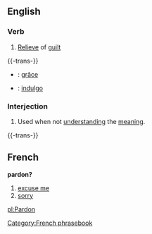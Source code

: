 ==English==
===Verb===
# [[Relieve]] of [[guilt]]

{{-trans-}}

* {{fr}} : [[grâce]]
* {{io}} : [[indulgo]]

===Interjection===
# Used when not [[understand]]ing the [[meaning]].

{{-trans-}}



==French==
'''pardon?'''
#[[excuse me]]
#[[sorry]]
[[Category:French phrasebook]]
[[pl:Pardon]]